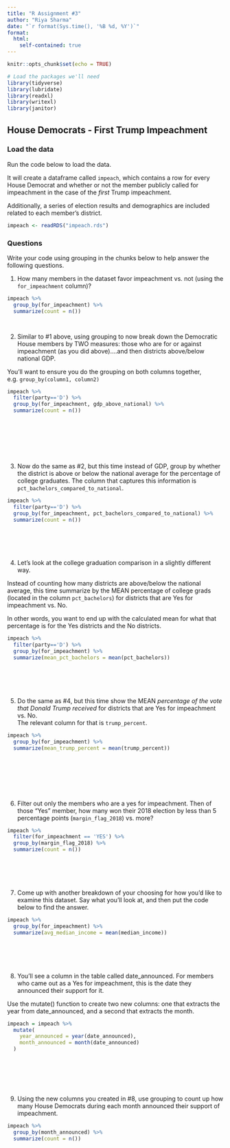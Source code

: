 ```yaml
---
title: "R Assignment #3"
author: "Riya Sharma"
date: "`r format(Sys.time(), '%B %d, %Y')`"
format:
  html:
    self-contained: true
---
```


```r
knitr::opts_chunk$set(echo = TRUE)

# Load the packages we'll need
library(tidyverse)
library(lubridate)
library(readxl)
library(writexl)
library(janitor)

```

## House Democrats - First Trump Impeachment

### Load the data

Run the code below to load the data.

It will create a dataframe called `impeach`, which contains a row for every House Democrat and whether or not the member publicly called for impeachment in the case of the *first* Trump impeachment.

Additionally, a series of election results and demographics are included related to each member's district.

```r

impeach <- readRDS("impeach.rds")


```

### Questions

Write your code using grouping in the chunks below to help answer the following questions.

1)  How many members in the dataset favor impeachment vs. not (using the `for_impeachment` column)?

```r

impeach %>%
  group_by(for_impeachment) %>%
  summarize(count = n())




```

2)  Similar to #1 above, using grouping to now break down the Democratic House members by TWO measures: those who are for or against impeachment (as you did above)....and then districts above/below national GDP.  
  
You'll want to ensure you do the grouping on both columns together, e.g. `group_by(column1, column2)`

```r

impeach %>%
  filter(party=='D') %>%
  group_by(for_impeachment, gdp_above_national) %>%
  summarize(count = n())
  








```

3)  Now do the same as #2, but this time instead of GDP, group by whether the district is above or below the national average for the percentage of college graduates. The column that captures this information is `pct_bachelors_compared_to_national`.

```r

impeach %>%
  filter(party=='D') %>%
  group_by(for_impeachment, pct_bachelors_compared_to_national) %>%
  summarize(count = n())







```

4)  Let's look at the college graduation comparison in a slightly different way.  
  
Instead of counting how many districts are above/below the national average, this time summarize by the MEAN percentage of college grads (located in the column `pct_bachelors`) for districts that are Yes for impeachment vs. No.  
  
In other words, you want to end up with the calculated mean for what that percentage is for the Yes districts and the No districts.

```r

impeach %>%
  filter(party=='D') %>%
  group_by(for_impeachment) %>%
  summarize(mean_pct_bachelors = mean(pct_bachelors))







```

5)  Do the same as #4, but this time show the MEAN *percentage of the vote that Donald Trump received* for districts that are Yes for impeachment vs. No.  
The relevant column for that is `trump_percent`.

```r

impeach %>%
  group_by(for_impeachment) %>%
  summarize(mean_trump_percent = mean(trump_percent))









```

6)  Filter out only the members who are a yes for impeachment. Then of those "Yes" member, how many won their 2018 election by less than 5 percentage points (`margin_flag_2018`) vs. more?

```r

impeach %>%
  filter(for_impeachment == 'YES') %>%
  group_by(margin_flag_2018) %>%
  summarize(count = n())







```

7)  Come up with another breakdown of your choosing for how you'd like to examine this dataset. Say what you'll look at, and then put the code below to find the answer.

```r

impeach %>%
  group_by(for_impeachment) %>%
  summarize(avg_median_income = mean(median_income))







```

8)  You'll see a column in the table called date_announced. For members who came out as a Yes for impeachment, this is the date they announced their support for it.  
  
Use the mutate() function to create two new columns: one that extracts the year from date_announced, and a second that extracts the month.

```r

impeach = impeach %>%
  mutate(
    year_announced = year(date_announced),
    month_announced = month(date_announced)
  )
  







```

9) Using the new columns you created in #8, use grouping to count up how many House Democrats during each month announced their support of impeachment.

```r

impeach %>%
  group_by(month_announced) %>%
  summarize(count = n())







```



